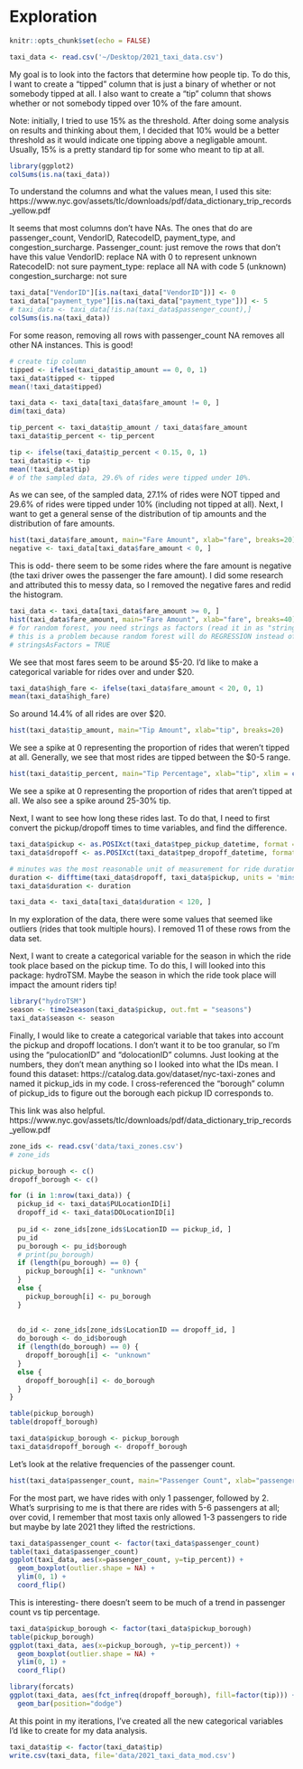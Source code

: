 # Exploration

```r
knitr::opts_chunk$set(echo = FALSE)
```

```r
taxi_data <- read.csv('~/Desktop/2021_taxi_data.csv')
```
My goal is to look into the factors that determine how people tip. To do this, I want to create a "tipped" column that is just a binary of whether or not somebody tipped at all. I also want to create a "tip" column that shows whether or not somebody tipped over 10% of the fare amount. 

Note: initially, I tried to use 15% as the threshold. After doing some analysis on results and thinking about them, I decided that 10% would be a better threshold as it would indicate one tipping above a negligable amount. Usually, 15% is a pretty standard tip for some who meant to tip at all. 

```r
library(ggplot2)
colSums(is.na(taxi_data))
```
To understand the columns and what the values mean, I used this site:
https://www.nyc.gov/assets/tlc/downloads/pdf/data_dictionary_trip_records_yellow.pdf

It seems that most columns don't have NAs. The ones that do are passenger_count, VendorID, RatecodeID, payment_type, and congestion_surcharge. 
Passenger_count: just remove the rows that don't have this value
VendorID: replace NA with 0 to represent unknown
RatecodeID: not sure
payment_type: replace all NA with code 5 (unknown)
congestion_surcharge: not sure

```r
taxi_data["VendorID"][is.na(taxi_data["VendorID"])] <- 0
taxi_data["payment_type"][is.na(taxi_data["payment_type"])] <- 5
# taxi_data <- taxi_data[!is.na(taxi_data$passenger_count),]
colSums(is.na(taxi_data))
```
For some reason, removing all rows with passenger_count NA removes all other NA instances. This is good!

```r
# create tip column
tipped <- ifelse(taxi_data$tip_amount == 0, 0, 1)
taxi_data$tipped <- tipped
mean(!taxi_data$tipped)

taxi_data <- taxi_data[taxi_data$fare_amount != 0, ]
dim(taxi_data)

tip_percent <- taxi_data$tip_amount / taxi_data$fare_amount
taxi_data$tip_percent <- tip_percent

tip <- ifelse(taxi_data$tip_percent < 0.15, 0, 1)
taxi_data$tip <- tip
mean(!taxi_data$tip)
# of the sampled data, 29.6% of rides were tipped under 10%.
```

As we can see, of the sampled data, 27.1% of rides were NOT tipped and 29.6% of rides were tipped under 10% (including not tipped at all). Next, I want to get a general sense of the distribution of tip amounts and the distribution of fare amounts. 

```r
hist(taxi_data$fare_amount, main="Fare Amount", xlab="fare", breaks=20)
negative <- taxi_data[taxi_data$fare_amount < 0, ]
```
This is odd- there seem to be some rides where the fare amount is negative (the taxi driver owes the passenger the fare amount). I did some research and attributed this to messy data, so I removed the negative fares and redid the histogram. 

```r
taxi_data <- taxi_data[taxi_data$fare_amount >= 0, ]
hist(taxi_data$fare_amount, main="Fare Amount", xlab="fare", breaks=40)
# for random forest, you need strings as factors (read it in as "string as factor" when reading the CSV)
# this is a problem because random forest will do REGRESSION instead of CLASSIFICATION
# stringsAsFactors = TRUE
```
We see that most fares seem to be around \$5-20. I'd like to make a categorical variable for rides over and under \$20.

```r
taxi_data$high_fare <- ifelse(taxi_data$fare_amount < 20, 0, 1)
mean(taxi_data$high_fare)
```

So around 14.4% of all rides are over $20.

```r
hist(taxi_data$tip_amount, main="Tip Amount", xlab="tip", breaks=20)
```
We see a spike at 0 representing the proportion of rides that weren't tipped at all. Generally, we see that most rides are tipped between the $0-5 range. 

```r
hist(taxi_data$tip_percent, main="Tip Percentage", xlab="tip", xlim = c(0, 1), breaks=100)
```

We see a spike at 0 representing the proportion of rides that aren't tipped at all. We also see a spike around 25-30% tip. 

Next, I want to see how long these rides last. To do that, I need to first convert the pickup/dropoff times to time variables, and find the difference. 

```r
taxi_data$pickup <- as.POSIXct(taxi_data$tpep_pickup_datetime, format = "%m/%d/%Y %I:%M:%S %p")
taxi_data$dropoff <- as.POSIXct(taxi_data$tpep_dropoff_datetime, format = "%m/%d/%Y %I:%M:%S %p")

# minutes was the most reasonable unit of measurement for ride duration
duration <- difftime(taxi_data$dropoff, taxi_data$pickup, units = 'mins')
taxi_data$duration <- duration

taxi_data <- taxi_data[taxi_data$duration < 120, ]
```

In my exploration of the data, there were some values that seemed like outliers (rides that took multiple hours). I removed 11 of these rows from the data set. 

Next, I want to create a categorical variable for the season in which the ride took place based on the pickup time. To do this, I will looked into this package: hydroTSM. Maybe the season in which the ride took place will impact the amount riders tip!


```r
library("hydroTSM")
season <- time2season(taxi_data$pickup, out.fmt = "seasons")
taxi_data$season <- season
```

Finally, I would like to create a categorical variable that takes into account the pickup and dropoff locations. I don't want it to be too granular, so I'm using the "pulocationID" and "dolocationID" columns. Just looking at the numbers, they don't mean anything so I looked into what the IDs mean. I found this dataset: https://catalog.data.gov/dataset/nyc-taxi-zones and named it pickup_ids in my code. I cross-referenced the "borough" column of pickup_ids to figure out the borough each pickup ID corresponds to. 

This link was also helpful. https://www.nyc.gov/assets/tlc/downloads/pdf/data_dictionary_trip_records_yellow.pdf

```r
zone_ids <- read.csv('data/taxi_zones.csv')
# zone_ids

pickup_borough <- c()
dropoff_borough <- c()

for (i in 1:nrow(taxi_data)) {
  pickup_id <- taxi_data$PULocationID[i]
  dropoff_id <- taxi_data$DOLocationID[i]
  
  pu_id <- zone_ids[zone_ids$LocationID == pickup_id, ]
  pu_id
  pu_borough <- pu_id$borough
  # print(pu_borough)
  if (length(pu_borough) == 0) {
    pickup_borough[i] <- "unknown"
  }
  else {
    pickup_borough[i] <- pu_borough
  }
  
  
  do_id <- zone_ids[zone_ids$LocationID == dropoff_id, ]
  do_borough <- do_id$borough
  if (length(do_borough) == 0) {
    dropoff_borough[i] <- "unknown"
  }
  else {
    dropoff_borough[i] <- do_borough
  }
}

table(pickup_borough)
table(dropoff_borough)

taxi_data$pickup_borough <- pickup_borough
taxi_data$dropoff_borough <- dropoff_borough
```

Let's look at the relative frequencies of the passenger count.

```r
hist(taxi_data$passenger_count, main="Passenger Count", xlab="passenger count", breaks=20)
```

For the most part, we have rides with only 1 passenger, followed by 2. What's surprising to me is that there are rides with 5-6 passengers at all; over covid, I remember that most taxis only allowed 1-3 passengers to ride but maybe by late 2021 they lifted the restrictions. 

```r
taxi_data$passenger_count <- factor(taxi_data$passenger_count)
table(taxi_data$passenger_count)
ggplot(taxi_data, aes(x=passenger_count, y=tip_percent)) +
  geom_boxplot(outlier.shape = NA) +
  ylim(0, 1) +
  coord_flip()
```
This is interesting- there doesn't seem to be much of a trend in passenger count vs tip percentage. 

```r
taxi_data$pickup_borough <- factor(taxi_data$pickup_borough)
table(pickup_borough)
ggplot(taxi_data, aes(x=pickup_borough, y=tip_percent)) +
  geom_boxplot(outlier.shape = NA) +
  ylim(0, 1) +
  coord_flip()
```

```r
library(forcats)
ggplot(taxi_data, aes(fct_infreq(dropoff_borough), fill=factor(tip))) +
  geom_bar(position="dodge")
```
At this point in my iterations, I've created all the new categorical variables I'd like to create for my data analysis. 

```r
taxi_data$tip <- factor(taxi_data$tip)
write.csv(taxi_data, file='data/2021_taxi_data_mod.csv')
```




